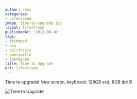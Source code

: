 ```yaml
---
author: rami
categories:
- Lifestream
image: time-to-upgrade.jpg
layout: lifestream
publishedAt: '2012-08-16'
tags:
- thinkpad
- usa
- california
- emeryville
- instagram
title: Time to Upgrade
url: lifestream
---
```


Time to upgrade! New screen, keyboard, 128GB ssd, 8GB ddr3!

![Time to Upgrade](/assets/images/content/lifestream/time-to-upgrade.jpg)